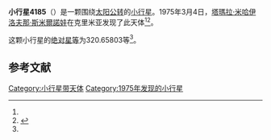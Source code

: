 {{Infobox planet
| bgcolour = #FFFFC0
| name = 4185 Phystech
| symbol = 
| image = 
| caption = 
| discovery = yes
| discovery_ref = 
| discoverer = [[塔瑪拉·米哈伊洛夫那·斯米爾諾娃|塔瑪拉·米哈伊洛夫那·斯米爾諾娃]]
| discovery_site = [[克里米亚|克里米亚]] 
| discovered = 1975年3月4日
| designations = yes
| mp_name = 
| named_after = 
| alt_names = 1975 ED/ 1982 KD / 1982 KH4 / 1988 BT
| mp_category = [[主带小行星|主带小行星]]
| orbit_ref = <ref name="a">[http://ssd.jpl.nasa.gov/sbdb.cgi?sstr=4185 4185 Phystech] {{Wayback|url=http://ssd.jpl.nasa.gov/sbdb.cgi?sstr=4185 |date=20201124004247 }}，小行星數據庫瀏覽器（JPL Small-Body Database Browser）－[[美国国家航空航天局|美国国家航空航天局]]喷气推进实验室</ref>
| epoch = 2456400.5 (2013年4月18日更新)
| aphelion = {{convert|2.4348338|AU|km|3|abbr=on|lk=out}}
| perihelion = {{convert|1.9991230|AU|km|3|abbr=on}}
| semimajor = {{convert|2.2169784|AU|km|3|abbr=on}}
| eccentricity = 0.0982668
| period = 1205.703783 [[日|日]]<br />3.3[[儒略年|儒略年]]
| avg_speed = 
| inclination = 2.23134
| asc_node = 265.83364
| mean_anomaly = 
| arg_peri = 320.65803
| satellites = 
| physical_characteristics = yes
| dimensions = 
| mass = 
| density = 
| surface_grav = 
| escape_velocity = 
| sidereal_day = 
| axial_tilt = 
| pole_ecliptic_lat = 
| pole_ecliptic_lon = 
| albedo = 
| temperatures= 
| temp_name1 = 
| mean_temp_1 = 
| max_temp_1 = 
| temp_name2 = 
| max_temp_2 = 
| spectral_type = 
| abs_magnitude = 320.65803
}}

'''小行星4185'''（{{lang-en|4185 Phystech}}）是一颗围绕[[太阳|太阳]][[公转|公转]]的[[小行星|小行星]]。1975年3月4日，[[塔瑪拉·米哈伊洛夫那·斯米爾諾娃|塔瑪拉·米哈伊洛夫那·斯米爾諾娃]]在克里米亚发现了此天体<ref name="a" /><ref>{{cite news|title=小行星列表|url=http://cfa-www.harvard.edu/iau/lists/NumberedMPs.txt|accessdate=2013-07-08|newspaper=哈佛大学|archive-date=2008-05-17|archive-url=https://web.archive.org/web/20080517010638/http://cfa-www.harvard.edu/iau/lists/NumberedMPs.txt|dead-url=no}}</ref>。

这颗小行星的[[绝对星等|绝对星等]]为320.65803等<ref name="a" />。

==参考文献==
{{reflist}}
{{Minor Planet Number|[[小行星4184|小行星4184]]|[[小行星4186|小行星4186]]}}

{{小天体}}

[[Category:小行星带天体|Category:小行星带天体]]
[[Category:1975年发现的小行星|Category:1975年发现的小行星]]

{{asteroid-stub}}